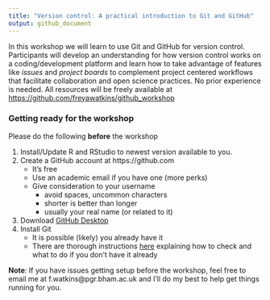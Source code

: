 ```yaml
---
title: "Version control: A practical introduction to Git and GitHub"
output: github_document
---
```


In this workshop we will learn to use Git and GitHub for version control. 
Participants will develop an understanding for how version control works on a coding/development platform and learn how to take advantage of features like *issues* and *project boards* to complement project centered workflows that facilitate collaboration and open science practices. 
No prior experience is needed. 
All resources will be freely available at [https://github.com/freyawatkins/github_workshop](https://github.com/freyawatkins/github_workshop)

### Getting ready for the workshop

Please do the following **before** the workshop

1. Install/Update R and RStudio to newest version available to you.
2. Create a GitHub account at https://github.com
    - It's free
    - Use an academic email if you have one (more perks)
    - Give consideration to your username 
        - avoid spaces, uncommon characters
        - shorter is better than longer 
        - usually your real name (or related to it)
3. Download [GitHub Desktop](https://desktop.github.com)
4. Install Git
    - It is possible (likely) you already have it
    - There are thorough instructions [here](https://happygitwithr.com/install-git.html) explaining how to check and what to do if you don't have it already


**Note**: If you have issues getting setup before the workshop, feel free to email me at f.watkins@pgr.bham.ac.uk and I'll do my best to help get things running for you. 

